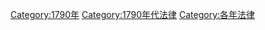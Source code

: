 [[Category:1790年|Category:1790年]]
[[Category:1790年代法律|Category:1790年代法律]]
[[Category:各年法律|Category:各年法律]]